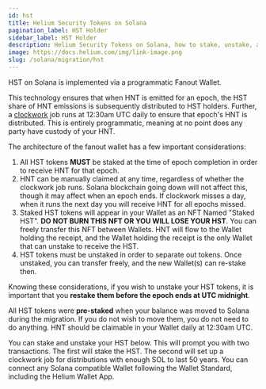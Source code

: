 ```yaml
---
id: hst
title: Helium Security Tokens on Solana
pagination_label: HST Holder
sidebar_label: HST Holder
description: Helium Security Tokens on Solana, how to stake, unstake, and receive HNT.
image: https://docs.helium.com/img/link-image.png
slug: /solana/migration/hst
---
```


HST on Solana is implemented via a programmatic Fanout Wallet.

This technology ensures that when HNT is emitted for an epoch, the HST share of HNT emissions is
subsequently distributed to HST holders. Further, a [clockwork](https://www.clockwork.xyz/) job runs
at 12:30am UTC daily to ensure that epoch's HNT is distributed. This is entirely programmatic,
meaning at no point does any party have custody of your HNT.

The architecture of the fanout wallet has a few important considerations:

1.  All HST tokens **MUST** be staked at the time of epoch completion in order to receive HNT for
    that epoch.
2.  HNT can be manually claimed at any time, regardless of whether the clockwork job runs. Solana
    blockchain going down will not affect this, though it may affect when an epoch ends. If
    clockwork misses a day, when it runs the next day you will receive HNT for all epochs missed.
3.  Staked HST tokens will appear in your Wallet as an NFT Named "Staked HST". **DO NOT BURN THIS
    NFT OR YOU WILL LOSE YOUR HST**. You can freely transfer this NFT between Wallets. HNT will flow
    to the Wallet holding the receipt, and the Wallet holding the receipt is the only Wallet that
    can unstake to receive the HST.
4.  HST tokens must be unstaked in order to separate out tokens. Once unstaked, you can transfer
    freely, and the new Wallet(s) can re-stake then.

Knowing these considerations, if you wish to unstake your HST tokens, it is important that you
**restake them before the epoch ends at UTC midnight**.

All HST tokens were **pre-staked** when your balance was moved to Solana during the migration. If
you do not wish to move them, you do not need to do anything. HNT should be claimable in your Wallet
daily at 12:30am UTC.

You can stake and unstake your HST below. This will prompt you with two transactions. The first will
stake the HST. The second will set up a clockwork job for distributions with enough SOL to last 50
years. You can connect any Solana compatible Wallet following the Wallet Standard, including the
Helium Wallet App.


<HstManager />
